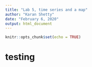 ```yaml
---
title: "Lab 5, time series and a map"
author: "Karan Shetty"
date: "February 6, 2020"
output: html_document
---
```


```r
knitr::opts_chunk$set(echo = TRUE)
```

# testing 